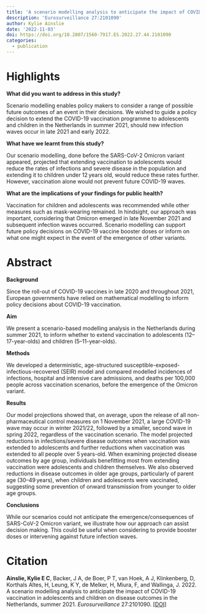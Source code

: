 ```yaml
---
title: 'A scenario modelling analysis to anticipate the impact of COVID-19 vaccination in adolescents and children on disease outcomes in the Netherlands, summer 2021.'
description: 'Eurosurveillance 27:2101090'
author: Kylie Ainslie
date: '2022-11-03'
doi: https://doi.org/10.2807/1560-7917.ES.2022.27.44.2101090
categories: 
  - publication
---
```


# Highlights

**What did you want to address in this study?**

Scenario modelling enables policy makers to consider a range of possible future outcomes of an event in their decisions. We wished to guide a policy decision to extend the COVID-19 vaccination programme to adolescents and children in the Netherlands in summer 2021, should new infection waves occur in late 2021 and early 2022.

**What have we learnt from this study?**

Our scenario modelling, done before the SARS-CoV-2 Omicron variant appeared, projected that extending vaccination to adolescents would reduce the rates of infections and severe disease in the population and extending it to children under 12 years old, would reduce these rates further. However, vaccination alone would not prevent future COVID-19 waves.

**What are the implications of your findings for public health?**

Vaccination for children and adolescents was recommended while other measures such as mask-wearing remained. In hindsight, our approach was important, considering that Omicron emerged in late November 2021 and subsequent infection waves occurred. Scenario modelling can support future policy decisions on COVID-19 vaccine booster doses or inform on what one might expect in the event of the emergence of other variants.

# Abstract

**Background**

Since the roll-out of COVID-19 vaccines in late 2020 and throughout 2021, European governments have relied on mathematical modelling to inform policy decisions about COVID-19 vaccination.

**Aim**

We present a scenario-based modelling analysis in the Netherlands during summer 2021, to inform whether to extend vaccination to adolescents (12--17-year-olds) and children (5--11-year-olds).

**Methods**

We developed a deterministic, age-structured susceptible-exposed-infectious-recovered (SEIR) model and compared modelled incidences of infections, hospital and intensive care admissions, and deaths per 100,000 people across vaccination scenarios, before the emergence of the Omicron variant.

**Results**

Our model projections showed that, on average, upon the release of all non-pharmaceutical control measures on 1 November 2021, a large COVID-19 wave may occur in winter 2021/22, followed by a smaller, second wave in spring 2022, regardless of the vaccination scenario. The model projected reductions in infections/severe disease outcomes when vaccination was extended to adolescents and further reductions when vaccination was extended to all people over 5 years-old. When examining projected disease outcomes by age group, individuals benefitting most from extending vaccination were adolescents and children themselves. We also observed reductions in disease outcomes in older age groups, particularly of parent age (30--49 years), when children and adolescents were vaccinated, suggesting some prevention of onward transmission from younger to older age groups.

**Conclusions**

While our scenarios could not anticipate the emergence/consequences of SARS-CoV-2 Omicron variant, we illustrate how our approach can assist decision making. This could be useful when considering to provide booster doses or intervening against future infection waves.

# Citation

**Ainslie, Kylie E C**, Backer, J A, de Boer, P T, van Hoek, A J, Klinkenberg, D, Korthals Altes, H, Leung, K Y, de Melker, H, Miura, F, and Wallinga, J. 2022. A scenario modelling analysis to anticipate the impact of COVID-19 vaccination in adolescents and children on disease outcomes in the Netherlands, summer 2021. *Eurosurveillance* 27:2101090. [\[DOI\]](https://doi.org/10.2807/1560-7917.ES.2022.27.44.2101090)
